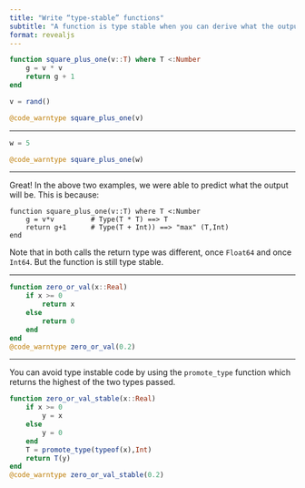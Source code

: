 ```yaml
---
title: "Write “type-stable” functions"
subtitle: "A function is type stable when you can derive what the output of the function needs to be."
format: revealjs
---
```



```julia
function square_plus_one(v::T) where T <:Number
    g = v * v
    return g + 1
end
```

```julia
v = rand()
```

```julia
@code_warntype square_plus_one(v)
```

---

```julia
w = 5
```

```julia
@code_warntype square_plus_one(w)
```

---

Great! In the above two examples, we were able to predict what the output will be. This is because:
```
function square_plus_one(v::T) where T <:Number
    g = v*v         # Type(T * T) ==> T
    return g+1      # Type(T + Int)) ==> "max" (T,Int)
end

```
Note that in both calls the return type was different, once `Float64` and once `Int64`. But the function is still type stable.

---

```julia
function zero_or_val(x::Real)
    if x >= 0
        return x
    else
        return 0
    end
end
@code_warntype zero_or_val(0.2)
```

---

You can avoid type instable code by using the `promote_type` function which returns the highest of the two types passed.

```julia
function zero_or_val_stable(x::Real)
    if x >= 0
        y = x
    else
        y = 0
    end
    T = promote_type(typeof(x),Int)
    return T(y)
end
@code_warntype zero_or_val_stable(0.2)
```


